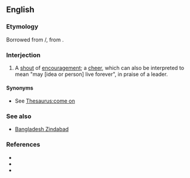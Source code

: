 ==English==

===Etymology===
Borrowed from {{bor|en|hi|ज़िंदाबाद}}/{{bor|en|ur|زندہ باد|tr=Zinda Bād|t=long live}}, from {{der|en|fa|زنده باد|tr=Zéndé Bād}}.

===Interjection===
{{en-interj}}

# {{lb|en|South Asia}} A [[shout]] of [[encouragement]]; a [[cheer]], which can also be interpreted to mean "may [idea or person] live forever", in praise of a leader.
#: {{ux|en|{{w|Inquilab Zindabad|Inquilab '''Zindabad'''}}!}}

====Synonyms====
* See [[Thesaurus:come on]]

===See also===
*[[Bangladesh Zindabad]]

===References===
* {{R:Lexico}}
* {{R:Collins}}
* {{R:TheFreeDictionary}}